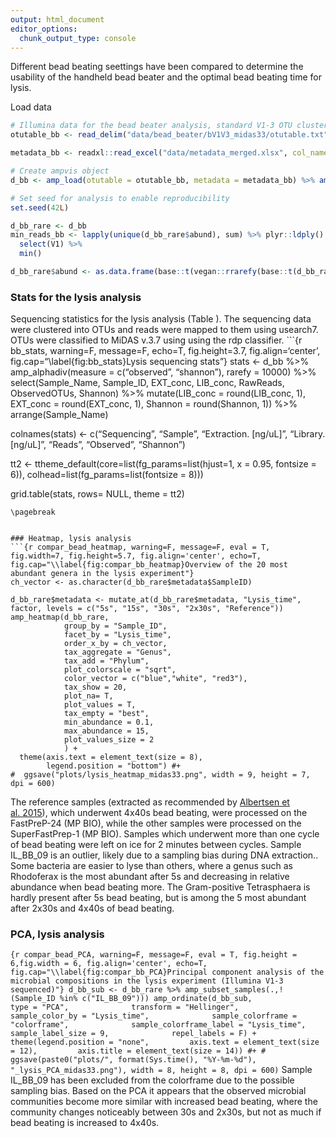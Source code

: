 ---
output: html_document
editor_options: 
  chunk_output_type: console
---

Different bead beating seettings have been compared to determine the usability of the handheld bead beater and the optimal bead beating time for lysis.

Load data
```{r bb_load, message=F, warning=F, echo=T}
# Illumina data for the bead beater analysis, standard V1-3 OTU clustering
otutable_bb <- read_delim("data/bead_beater/bV1V3_midas33/otutable.txt", col_names = TRUE, delim = "\t")

metadata_bb <- readxl::read_excel("data/metadata_merged.xlsx", col_names = TRUE) %>% as.data.frame() %>% subset(project %in% c("bead_beater")) # Metadata for the bead beater analysis

# Create ampvis object
d_bb <- amp_load(otutable = otutable_bb, metadata = metadata_bb) %>% amp_subset_samples(.,!(rep %in% c("neg", "pos")))

# Set seed for analysis to enable reproducibility
set.seed(42L)

d_bb_rare <- d_bb
min_reads_bb <- lapply(unique(d_bb_rare$abund), sum) %>% plyr::ldply() %>%
  select(V1) %>%
  min()

d_bb_rare$abund <- as.data.frame(base::t(vegan::rrarefy(base::t(d_bb_rare$abund), min_reads_bb))) # Rarefy to min reads (?k)
```


### Stats for the lysis analysis
Sequencing statistics for the lysis analysis (Table \ref{fig:bb_stats}). The sequencing data were clustered into OTUs and reads were mapped to them using usearch7. OTUs were classified to MiDAS v.3.7 using using the rdp classifier.
```{r bb_stats, warning=F, message=F, echo=T, fig.height=3.7, fig.align='center', fig.cap="\\label{fig:bb_stats}Lysis sequencing stats"}
stats <- d_bb %>%
  amp_alphadiv(measure = c("observed", "shannon"), rarefy = 10000) %>%
  select(Sample_Name, Sample_ID, EXT_conc, LIB_conc, RawReads, ObservedOTUs, Shannon) %>%
  mutate(LIB_conc = round(LIB_conc, 1),
         EXT_conc = round(EXT_conc, 1),
         Shannon = round(Shannon, 1)) %>%
  arrange(Sample_Name)

colnames(stats) <- c("Sequencing\nID", "Sample\nName", "Extraction\nConc. [ng/uL]", "Library\nConc. [ng/uL]", "Reads", "Observed\nOTUs", "Shannon\nIndex")


tt2 <- ttheme_default(core=list(fg_params=list(hjust=1,
                                                          x = 0.95,
                                                          fontsize = 6)),
                      colhead=list(fg_params=list(fontsize = 8)))

grid.table(stats, rows= NULL, theme = tt2)
```
\pagebreak


### Heatmap, lysis analysis
```{r compar_bead_heatmap, warning=F, message=F, eval = T, fig.width=7, fig.height=5.7, fig.align='center', echo=T, fig.cap="\\label{fig:compar_bb_heatmap}Overview of the 20 most abundant genera in the lysis experiment"}
ch_vector <- as.character(d_bb_rare$metadata$SampleID)

d_bb_rare$metadata <- mutate_at(d_bb_rare$metadata, "Lysis_time", factor, levels = c("5s", "15s", "30s", "2x30s", "Reference"))
amp_heatmap(d_bb_rare,
            group_by = "Sample_ID",
            facet_by = "Lysis_time",
            order_x_by = ch_vector,
            tax_aggregate = "Genus",
            tax_add = "Phylum",
            plot_colorscale = "sqrt",
            color_vector = c("blue","white", "red3"),
            tax_show = 20,
            plot_na= T,
            plot_values = T,
            tax_empty = "best",
            min_abundance = 0.1,
            max_abundance = 15,
            plot_values_size = 2
            ) +
  theme(axis.text = element_text(size = 8),
        legend.position = "bottom") #+
#  ggsave("plots/lysis_heatmap_midas33.png", width = 9, height = 7, dpi = 600)
```
The reference samples (extracted as recommended by [Albertsen et al. 2015](https://journals.plos.org/plosone/article?id=10.1371/journal.pone.0132783)), which underwent 4x40s bead beating, were processed on the FastPreP-24 (MP BIO), while the other samples were processed on the SuperFastPrep-1 (MP BIO). Samples which underwent more than one cycle of bead beating were left on ice for 2 minutes between cycles. Sample IL_BB_09 is an outlier, likely due to a sampling bias during DNA extraction.. Some bacteria are easier to lyse than others, where a genus such as Rhodoferax is the most abundant after 5s and decreasing in relative abundance when bead beating more. The Gram-positive Tetrasphaera is hardly present after 5s bead beating, but is among the 5 most abundant after 2x30s and 4x40s of bead beating.
\pagebreak


### PCA, lysis analysis
```{r compar_bead_PCA, warning=F, message=F, eval = T, fig.height = 6,fig.width = 6, fig.align='center', echo=T, fig.cap="\\label{fig:compar_bb_PCA}Principal component analysis of the microbial compositions in the lysis experiment (Illumina V1-3 sequenced)"}
d_bb_sub <- d_bb_rare %>% amp_subset_samples(.,!(Sample_ID %in% c("IL_BB_09")))
amp_ordinate(d_bb_sub,
             type = "PCA",
             transform = "Hellinger",
             sample_color_by = "Lysis_time",
             sample_colorframe = "colorframe",
             sample_colorframe_label = "Lysis_time",
             sample_label_size = 9,
             repel_labels = F) +
  theme(legend.position = "none",
        axis.text = element_text(size = 12),
        axis.title = element_text(size = 14)) #+
#  ggsave(paste0("plots/", format(Sys.time(), "%Y-%m-%d"), "_lysis_PCA_midas33.png"), width = 8, height = 8, dpi = 600)
```
Sample IL_BB_09 has been excluded from the colorframe due to the possible sampling bias. Based on the PCA it appears that the observed microbial communities become more similar with increased bead beating, where the community changes noticeably between 30s and 2x30s, but not as much if bead beating is increased to 4x40s.
\pagebreak
